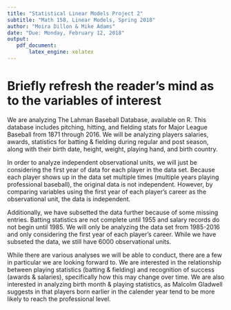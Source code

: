 ```yaml
---
title: "Statistical Linear Models Project 2"
subtitle: "Math 158, Linear Models, Spring 2018"
author: "Moira Dillon & Mike Adams"
date: "Due: Monday, February 12, 2018"
output:
   pdf_document:
       latex_engine: xelatex
---
```



\section*{Introduction}

# Briefly refresh the reader’s mind as to the variables of interest

We are analyzing The Lahman Baseball Database, available on R. This database includes pitching, hitting, and fielding stats for Major League Baseball from 1871 through 2016. We will be analyzing players salaries, awards, statistics for batting & fielding during regular and post season, along with their birth date, height, weight, playing hand, and birth country.

In order to analyze independent observational units, we will just be considering the first year of data for each player in the data set. Because each player shows up in the data set multiple times (multiple years playing professional baseball), the original data is not independent. However, by comparing variables using the first year of each player's career as the observational unit, the data is independent. 

Additionally, we have subsetted the data further because of some missing entries. Batting statistics are not complete until 1955 and salary records do not begin until 1985. We will only be analyzing the data set from 1985-2016 and only considering the first year of each player's career. While we have subseted the data, we still have 6000 observational units. 


While there are various analyses we will be able to conduct, there are a few in particular we are looking forward to. We are interested in the relationship between playing statistics (batting & fielding) and recognition of success (awards & salaries), specifically how this may change over time. We are also interested in analyzing birth month & playing statistics, as Malcolm Gladwell suggests in \textit{Outliers} that players born earlier in the calender year tend to be more likely to reach the professional level.